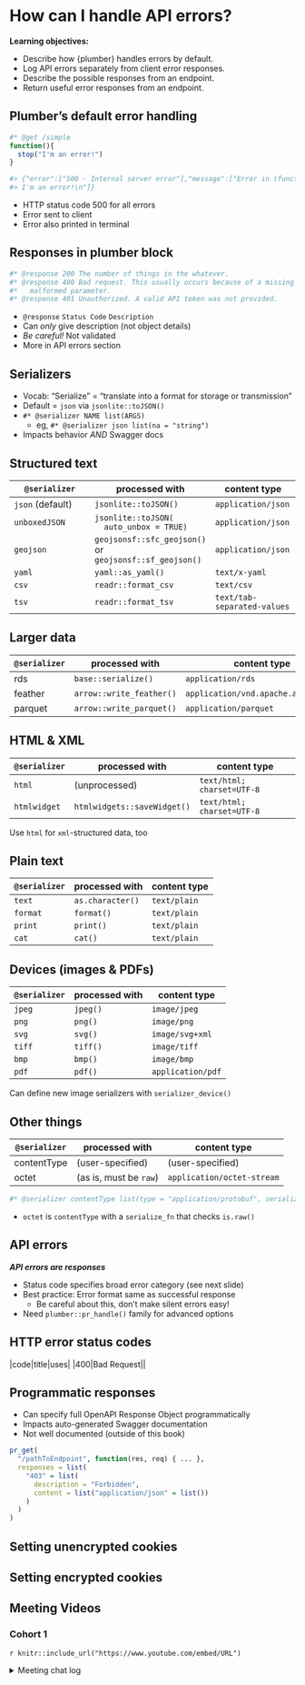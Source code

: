 # How can I handle API errors?

**Learning objectives:**

-   Describe how {plumber} handles errors by default.
-   Log API errors separately from client error responses.
-   Describe the possible responses from an endpoint.
-   Return useful error responses from an endpoint.

## Plumber's default error handling {-}

```r
#* @get /simple
function(){
  stop("I'm an error!")
}

#> {"error":["500 - Internal server error"],"message":["Error in (function () : 
#> I'm an error!\n"]}
```

-   HTTP status code 500 for all errors
-   Error sent to client
-   Error also printed in terminal

## Responses in plumber block {-}

```r
#* @response 200 The number of things in the whatever.
#* @response 400 Bad request. This usually occurs because of a missing or 
#*   malformed parameter.
#* @response 401 Unauthorized. A valid API token was not provided.
```

-   `@response` `Status Code` `Description`
-   Can *only* give description (not object details)
-   *Be careful!* Not validated
-   More in API errors section

## Serializers {-}

-   Vocab: "Serialize" = "translate into a format for storage or transmission"
-   Default = `json` via `jsonlite::toJSON()`
-   `#* @serializer NAME list(ARGS)`
    -   eg, `#* @serializer json list(na = "string")`
-   Impacts behavior *AND* Swagger docs

## Structured text {-}

|`@serializer`|processed with|content type|
|-------------|--------------|------------|
|`json` (default)|`jsonlite::toJSON()`|`application/json`|
|`unboxedJSON`|<code>jsonlite::toJSON(<br>&nbsp;&nbsp;auto_unbox = TRUE)</code>|`application/json`|
|`geojson`|`geojsonsf::sfc_geojson()` or `geojsonsf::sf_geojson()`|`application/json`|
|`yaml`|`yaml::as_yaml()`|`text/x-yaml`|
|`csv`|`readr::format_csv`|`text/csv`|
|`tsv`|`readr::format_tsv`|`text/tab-separated-values`|

## Larger data {-}

|`@serializer`|processed with|content type|
|-------------|--------------|------------|
|rds|`base::serialize()`|`application/rds`|
|feather|`arrow::write_feather()`|`application/vnd.apache.arrow.file`|
|parquet|`arrow::write_parquet()`|`application/parquet`|

## HTML & XML {-}

|`@serializer`|processed with|content type|
|-------------|--------------|------------|
|`html`|(unprocessed)|`text/html; charset=UTF-8`|
|`htmlwidget`|`htmlwidgets::saveWidget()`|`text/html; charset=UTF-8`|

Use `html` for `xml`-structured data, too

## Plain text {-}

|`@serializer`|processed with|content type|
|-------------|--------------|------------|
|`text`|`as.character()`|`text/plain`|
|`format`|`format()`|`text/plain`|
|`print`|`print()`|`text/plain`|
|`cat`|`cat()`|`text/plain`|

## Devices (images & PDFs) {-}

|`@serializer`|processed with|content type|
|-------------|--------------|------------|
|`jpeg`|`jpeg()`|`image/jpeg`|
|`png`|`png()`|`image/png`|
|`svg`|`svg()`|`image/svg+xml`|
|`tiff`|`tiff()`|`image/tiff`|
|`bmp`|`bmp()`|`image/bmp`|
|`pdf`|`pdf()`|`application/pdf`|

Can define new image serializers with `serializer_device()`

## Other things {-}

|`@serializer`|processed with|content type|
|-------------|--------------|------------|
|contentType|(user-specified)|(user-specified)|
|octet|(as is, must be `raw`)|`application/octet-stream`|


```r
#* @serializer contentType list(type = "application/protobuf", serialize_fn = protolite::serialize_pb)
```

-   `octet` is `contentType` with a `serialize_fn` that checks `is.raw()`

## API errors {-}

***API errors are responses***

-   Status code specifies broad error category (see next slide)
-   Best practice: Error format same as successful response
    -   Be careful about this, don't make silent errors easy!
-   Need `plumber::pr_handle()` family for advanced options

## HTTP error status codes



|code|title|uses|
|400|Bad Request||


## Programmatic responses {-}

-   Can specify full OpenAPI Response Object programmatically
-   Impacts auto-generated Swagger documentation
-   Not well documented (outside of this book)

```r
pr_get(
  "/pathToEndpoint", function(res, req) { ... },
  responses = list(
    "403" = list(
      description = "Forbidden",
      content = list("application/json" = list())
    )
  )
)
```


## Setting unencrypted cookies {-}

## Setting encrypted cookies {-}


## Meeting Videos {-}

### Cohort 1 {-}

`r knitr::include_url("https://www.youtube.com/embed/URL")`

<details>
<summary> Meeting chat log </summary>

```
LOG
```
</details>
